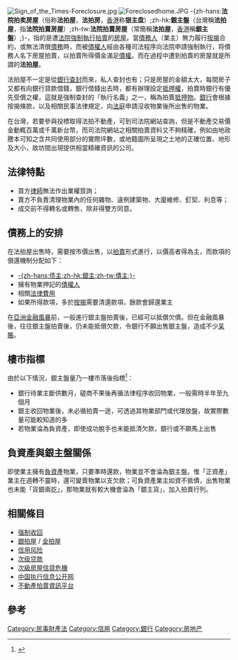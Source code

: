 {{NoteTA
|T=zh-hans:法院拍卖房屋;zh-hk:銀主盤;zh-tw:法拍屋 ;
|1=zh-hans:法拍屋;zh-hk:銀主盤;zh-tw:法拍屋;
|2=zh-hans:抵押;zh-hk:按揭;zh-tw:抵押;
}}
[[File:Sign_of_the_Times-Foreclosure.jpg|thumb]]
[[File:Foreclosedhome.JPG|thumb]]
-{zh-hans:'''法院拍卖房屋'''（俗称'''法拍屋'''，'''法拍房'''，[[香港|香港]]称'''银主盘'''）;zh-hk:'''銀主盤'''（台灣稱'''法拍屋'''，指'''法院拍賣房屋'''）;zh-tw:'''法院拍賣房屋'''（常簡稱'''法拍屋'''，[[香港|香港]]稱'''銀主盤'''）;}-，指的是遭[[法院|法院]][[強制執行|強制執行]][[拍賣|拍賣]]的[[房屋|房屋]]。當[[債務人|債務人]]（業主）無力履行[[按揭|按揭]]合約，或無法清償[[債務|債務]]時，而被[[債權人|債權人]]經由各種司法程序向法院申請強制執行，将債務人名下房屋拍賣，以拍賣所得價金滿足[[債權|債權]]。而在過程中遭到拍賣的房屋就是所謂的'''法拍屋'''。

法拍屋不一定是從[[銀行|銀行]][[查封|查封]]而來，私人查封也有；只是房屋的金額太大，每間房子又都有向銀行貸款借錢，銀行借錢出去時，都有辦理設定[[抵押權|抵押權]]，拍賣時銀行有優先受償之權，這就是強制查封的「執行名義」之一，稱為拍賣[[抵押物|抵押物]]。[[銀行|銀行]]會根據按揭條款，以及相關民事法律規定，向[[法庭|法庭]]申請沒收物業後所出售的物業。

在台灣，若要參與投標取得法拍不動產，可到司法院網站查詢，但是不動產交易價金動輒百萬或千萬新台幣，而司法院網站之相關拍賣資料又不夠精確，例如由地政謄本可知之含共同使用部分的實際坪數，或地籍圖所呈現之土地的正確位置、地形及大小，故坊間出現提供相當精確資訊的公司。

==法律特點==
* 買方[[律師|律師]]無法作出業權質詢；
* 賣方不負責清理物業內的任何雜物、違例建築物、大廈維修、釘契、利息等；
* 成交前不得轉名或轉售，除非得雙方同意。

==債務上的安排==
在法拍屋出售時，需要按市價出售，以[[拍賣|拍賣]]形式進行，以價高者得為主，而款項的償還機制分配如下：
* [[債主|-{zh-hans:债主;zh-hk:銀主;zh-tw:債主;}-]]
* 擁有物業押記的[[債權人|債權人]]
* 相關[[法律費用|法律費用]]
* 如果所得款項，多於[[按揭|按揭]]需要清還款項，餘款會歸還業主

在[[亞洲金融風暴|亞洲金融風暴]]前，一般進行銀主盤拍賣後，已經可以抵償欠債。但在金融風暴後，往往銀主盤拍賣後，仍未能抵償欠款，令銀行不願出售銀主盤，造成不少[[呆帳|呆賬]]。

==樓市指標==
由於以下情況，銀主盤量乃一樓市落後指標<ref>{{cite web
 |url         = http://property.hk.msn.com/app/msnHK/article/view.html?seriesId=206&articleId=24781
 |title       = 「銀主-{}-盤」
 |publisher   = MSN 地產法律錦囊
 |deadurl     = yes
 |archiveurl  = https://web.archive.org/web/20130328083620/http://property.hk.msn.com/app/msnHK/article/view.html?seriesId=206&articleId=24781
 |archivedate = 2013-03-28
}}</ref>：
* 銀行待業主斷供數月，磋商不果後再循法律程序收回物業，一般需時半年至九個月
* 銀主收回物業後，未必循拍賣一途，可透過其物業部門或代理放盤，故實際數量可能較知道的多
* 若物業淪為負資產，即使成功脫手也未能抵清欠款，銀行或不願馬上出售

==負資產與銀主盤關係==
即使業主擁有[[負資產|負資產]]物業，只要準時還款，物業並不會淪為銀主盤。惟「正資產」業主在週轉不靈時，還可變賣物業以支欠款；可負資產業主如資不抵債，出售物業也未能「貨銀兩訖」，那物業就有較大機會淪為「銀主貨」，加入拍賣行列。

==相關條目==
* [[强制收回|强制收回]]
* [[銀拍屋|銀拍屋]] / [[金拍屋|金拍屋]]
* [[信用风险|信用风险]]
* [[次级贷款|次级贷款]]
* [[次級房屋信貸危機|次級房屋信貸危機]]
* [[中国执行信息公开网|中国执行信息公开网]]
* [https://twfapai.com/?pg=courtauction&gid=8 不動產拍賣資訊平台]

==參考==
{{reflist}}

{{Authority control}}

[[Category:民事財產法|Category:民事財產法]]
[[Category:信用|Category:信用]]
[[Category:銀行|Category:銀行]]
[[Category:房地产|Category:房地产]]